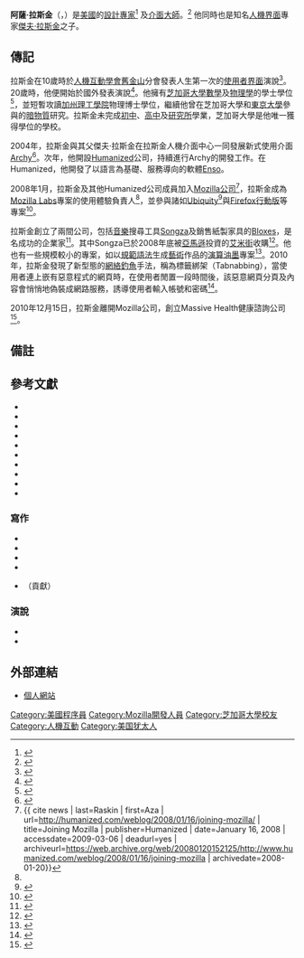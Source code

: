{{noteTA|G1=IT}}
{{Infobox Person 
| name        = 阿薩‧拉斯金
| image       = Aza Raskin.jpg
| imagesize   = 200px
| caption     = 阿薩‧拉斯金，2005年
| birth_date  = {{Birth year and age|1984}}
| birth_place = {{USA}}[[加州|加州]] 
| education   = [[數學|數學]]、[[物理|物理]][[學士|學士]]（[[芝加哥大學|芝加哥大學]]）
| occupation  = [[人機介面|人機介面專家]]，[[企業家|企業家]]
| residence   = 
| spouse      = 
| parents     = [[傑夫·拉斯金|傑夫·拉斯金]]、Linda S. Blum
| website     = {{URL|http://www.azarask.in/}}
| religion    = 
}}
'''阿薩‧拉斯金'''（{{Lang-en|'''Aza Raskin'''}}，{{bd|1984年|}}）是[[美國|美國]]的[[設計|設計]][[專家|專家]]<ref>{{cite web | url=http://www.oneopensource.it/01/09/2008/interview-aza-raskin-head-of-user-experience-for-mozilla-labs/ | title=Interview with Aza Raskin, Head of User Experience for Mozilla Labs | work=oneopensource | first=Matteo | last=Campofiorito | date=September 1, 2008 | accessdate=2009-03-06 | deadurl=yes | archiveurl=https://web.archive.org/web/20110722044849/http://www.oneopensource.it/01/09/2008/interview-aza-raskin-head-of-user-experience-for-mozilla-labs/ | archivedate=2011-07-22}}</ref> 及[[用戶界面|介面]][[大師|大師]]。<ref>{{cite news| url=http://news.cnet.com/8301-17939_109-10191921-2.html| title=Firefox, too, revamping new-tab behavior | first=Stephen | last=Shankland | work=CNET News | date=March 8, 2009 | accessdate=2009-03-10}}</ref> 他同時也是知名[[人機界面|人機界面]]專家[[傑夫·拉斯金|傑夫·拉斯金]]之子。

==傳記==
拉斯金在10歲時於[[交互專業學會|人機互動學會]][[舊金山|舊金山]]分會發表人生第一次的[[用戶界面|使用者界面]]演說<ref>{{cite conference | first=Jef | last=Raskin | coauthors=Aza Raskin|authorlink=Jef Raskin | title=The Interface Paradox | url=http://www.baychi.org/calendar/19940913/ | booktitle=BayCHI Monthly Program | date=September 13, 1994 | accessdate=2009-03-06}}</ref>。20歲時，他便開始於國外發表演說<ref>{{cite conference | first = Aza | last = Raskin | title = The Failure of Applications | booktitle = EuroPython 2004 | location = [[Gothenburg|Gothenburg]], [[Sweden|Sweden]] | date = 2004 | url = http://europython-develop.zope.nl/conferences/epc2004/info/talks/applications/jacob02 | deadurl = yes | archiveurl = https://web.archive.org/web/20080309010633/http://europython-develop.zope.nl/conferences/epc2004/info/talks/applications/jacob02 | archivedate = 2008-03-09 }}</ref>。他擁有[[芝加哥大學|芝加哥大學]][[數學|數學]]及[[物理學|物理學]]的學士學位<ref name="blog">{{cite web | last=Raskin | first=Aza | url=http://www.azarask.in/blog/ | title=Aza's Thoughts - About me | accessdate=2009-03-06 | archive-url=https://web.archive.org/web/20090228225729/http://www.azarask.in/blog/ | archive-date=2009-02-28 | dead-url=yes }}</ref>，並短暫攻讀[[加州理工學院|加州理工學院]]物理博士學位，繼續他曾在芝加哥大學和[[東京大學|東京大學]]參與的[[暗物質|暗物質]]研究{{fact|date=September 2008}}。拉斯金未完成[[中學|初中]]、[[中學|高中]]及[[研究所|研究所]]學業，芝加哥大學是他唯一獲得學位的學校{{fact|date=September 2008}}。

2004年，拉斯金與其父傑夫‧拉斯金在拉斯金人機介面中心一同發展新式使用介面[[Archy|Archy]]<ref>{{cite news | last=McCarthy | first=Jack | date=February 28, 2005 | url=http://weblog.infoworld.com/techwatch/archives/001138.html | title=Mac creator Jef Raskin dies of cancer | work=InfoWorld | accessdate=2008-03-06 | deadurl=yes | archiveurl=https://web.archive.org/web/20050303064851/http://weblog.infoworld.com/techwatch/archives/001138.html | archivedate=2005-03-03}}</ref>。次年，他開設[[Humanized|Humanized]]公司，持續進行Archy的開發工作。在Humanized，他開發了以語言為基礎、服務導向的軟體[[Enso_(電腦軟體)|Enso]]。

2008年1月，拉斯金及其他Humanized公司成員加入[[Mozilla公司|Mozilla公司]]<ref>{{ cite news | last=Raskin | first=Aza | url=http://humanized.com/weblog/2008/01/16/joining-mozilla/ | title=Joining Mozilla | publisher=Humanized | date=January 16, 2008 | accessdate=2009-03-06 | deadurl=yes | archiveurl=https://web.archive.org/web/20080120152125/http://www.humanized.com/weblog/2008/01/16/joining-mozilla | archivedate=2008-01-20}}</ref>，拉斯金成為[[Mozilla|Mozilla Labs]]專案的使用體驗負責人<ref name="blog" />，並參與諸如[[Ubiquity|Ubiquity]]<ref>{{cite news | last=Raskin | first=Aza | url=http://labs.mozilla.com/2008/08/introducing-ubiquity/ | title=Introducing Ubiquity | publisher=[[Mozilla_Labs|Mozilla Labs]] | date=August 26, 2008 | accessdate=2009-03-06 | deadurl=yes | archiveurl=https://web.archive.org/web/20090308032333/http://labs.mozilla.com/2008/08/introducing-ubiquity/ | archivedate=2009-03-08}}</ref>與[[Firefox行動版|Firefox行動版]]等專案<ref>{{cite news | first=Erick | last=Schonfeld | url=http://www.techcrunch.com/2008/06/11/zoom-pan-throw-a-peek-at-what-firefox-mobile-could-be/ | title=Zoom, Pan, Throw: A Peek At What Firefox Mobile Could Be | publisher=[[TechCrunch|TechCrunch]] | date=June 11, 2008 | accessdate=2009-03-06}}</ref>。

拉斯金創立了兩間公司，包括[[音樂|音樂]]搜尋工具[[Songza|Songza]]及銷售紙製家具的[[Bloxes|Bloxes]]，是名成功的企業家<ref>{{cite news | url=http://news.cnet.com/8301-11128_3-9888750-54.html | title=Cardboard key to a 'green' office space | last=Wenzel | first=Elsa | date=March 7, 2008 | work=CNET News | accessdate=2009-03-06}}</ref>。其中Songza已於2008年底被[[Amazon.com|亞馬遜]]投資的[[艾米街|艾米街]]收購<ref>{{cite news |url=http://techcrunch.com/2009/04/08/news-flash-amie-street-swallowed-songza-six-months-ago/ |title=News Flash: Amie Street Swallowed Songza Six Months Ago |publisher=[[TechCrunch|TechCrunch]] |date=Apr 8, 2009}}</ref>。他也有一些規模較小的專案，如以[[形式文法|規範語法]]生成[[藝術|藝術]]作品的[[演算油墨|演算油墨]]專案<ref>{{cite web |url=http://azarask.in/projects/algorithm-ink/ |title=Algorithm Ink |publisher=Aza Raskin |access-date=2009-09-14 |archive-url=https://web.archive.org/web/20080812221420/http://azarask.in/projects/algorithm-ink/ |archive-date=2008-08-12 |dead-url=yes }}</ref>。2010年，拉斯金發現了新型態的[[網絡釣魚|網絡釣魚]]手法，稱為標籤綁架（Tabnabbing），當使用者連上嵌有惡意程式的網頁時，在使用者閒置一段時間後，該惡意網頁分頁及內容會悄悄地偽裝成網路服務，誘導使用者輸入帳號和密碼<ref>{{cite web |url=http://www.azarask.in/blog/post/a-new-type-of-phishing-attack/ |title=Tabnabbing: A New Type of Phishing Attack |publisher=Aza Raskin |access-date=2010-06-06 |archive-url=https://web.archive.org/web/20120217193155/http://www.azarask.in/blog/post/a-new-type-of-phishing-attack/ |archive-date=2012-02-17 |dead-url=yes }}</ref>。

2010年12月15日，拉斯金離開Mozilla公司，創立Massive Health健康諮詢公司<ref>{{cite web|url=http://www.azarask.in/blog/post/leaving-mozilla|title=Leaving Mozilla, Starting Massive Health|author=Aza Raskin|access-date=2014-12-13|archive-url=https://web.archive.org/web/20150206031148/http://www.azarask.in/blog/post/leaving-mozilla/|archive-date=2015-02-06|dead-url=yes}}</ref>。

==備註==
{{reflist}}

==參考文獻==
<div class="references-small">

*{{cite news | url=http://ptech.allthingsd.com/20070125/avoid-using-mouse/ | title=For Those Nostalgic For Typed Commands, Enso Does a Nice Job | last=Mossberg | first=Walter S. | work=[[The_Wall_Street_Journal|The Wall Street Journal]] | date=January 25, 2007 | accessdate=2009-03-06}}
*{{cite news | url=http://online.wsj.com/article/SB120475596188314697.html | title=Former DJ Tests Music Sites | last=de Avila | first=Joseph | work=[[The_Wall_Street_Journal|The Wall Street Journal]] | date=March 2, 2008 | accessdate=2009-03-06}}
*{{cite news | url=http://archives.chicagotribune.com/2007/feb/12/business/chi-0702120019feb12 | title=A simpler approach to computers | first=Ann | last=Meyer | work=[[Chicago_Tribune|Chicago Tribune]] | date=February 12, 2007 | accessdate=2009-03-06}}
*{{cite news | url=http://www.businessweek.com/bwdaily/dnflash/content/feb2008/db20080214_532057.htm | title=Software You Shouldn't Ever Notice | first=Ryan | last=Blitstein | work=[[BusinessWeek|BusinessWeek]] | date=February 15, 2008 | accessdate=2009-03-06}}
*{{cite journal | url=http://www.jnd.org/dn.mss/ui_breakthroughcomma.html | title=The next UI breakthrough: command lines | first=Donald | last=Norman | authorlink=Donald Norman | journal=Interactions | publisher=Association for Computing Machinery | volume=14 | issue=3 | pages=44-45 | date=May/June 2007 | accessdate=2009-03-06 | doi=10.1145/1242421.1242449 | author= | archive-url=https://web.archive.org/web/20090221102002/http://www.jnd.org/dn.mss/ui_breakthroughcomma.html | archive-date=2009-02-21 | dead-url=yes }}
*{{cite journal | url=http://www.acm.org/ubiquity/interviews/v5i21_aza.html | title=Crafting a Revolution | journal=Ubiquity |  publisher=Association for Computing Machinery | volume=5 | issue=21 | date=July 21–27, 2004 | accessdate=2009-03-06}}
*{{cite news | url=http://www.dr.dk/P1/harddisken/Udsendelser/Arkiv/2005/10/205502.htm | title=Archy - ny måde at bruge computeren på | work=Harddisken | publisher=[[DR_(broadcaster)|DR]] | date=October 22, 2005 | accessdate=2009-03-06 | language=da}}
*{{cite news | url=http://www.techradar.com/news/software/applications/interview-ubiquity-mozilla-s-magic-mashup-maker-464021 | title=Interview: Ubiquity, Mozilla's magic mashup maker | work=TechRadar | publisher=[[Future_plc|Future plc]] | date=September 10, 2008 | accessdate=2009-03-06}}
*{{cite news | url=http://www.heise.de/tr/artikel/86582 | title=Heutige Computer halten uns doch nur von unserer Arbeit ab | language=de | first=Ben | last=Schwan | work=Technology Review (German edition) | date=March 14, 2007 | accessdate=2009-03-06}}
*{{cite news | url=http://venturebeat.com/2008/08/27/mozilla-labs-aza-raskin-talks-about-the-big-picture-for-ubiquity/ | title=Mozilla Labs’ Aza Raskin talks about the big picture for Ubiquity | first=Anthony | last=Ha | date=August 27, 2008 | accessdate=2009-03-06}}
</div>

===寫作===

*{{cite journal | url=http://www.alistapart.com/articles/neveruseawarning | title=Never Use A Warning When You Mean Undo | first=Aza | last=Raskin | journal=A List Apart | date=July 13, 2007 | accessdate=2009-03-06}}
*{{cite conference | url=http://ajaxian.com/archives/death-of-the-desktop-by-aza-raskin | title=Death of the Desktop | first=Aza | last=Raskin | booktitle=The Ajax Experience | date=October 24, 2006 | accessdate=2009-03-06}}
*{{cite news | url=http://www.humanized.com/weblog/2006/06/30/collaboration_made_simple_with_bracket_notation/ | title=Collaboration Made Simple with Bracket Notation | first=Aza | last=Raskin | publisher=Humanized | date=June 30, 2006 | accessdate=2009-03-06 | deadurl=yes | archiveurl=https://web.archive.org/web/20090130104518/http://humanized.com/weblog/2006/06/30/collaboration_made_simple_with_bracket_notation/ | archivedate=2009-01-30}}
*{{cite journal | url=http://mags.acm.org/interactions/20080102/?pg=20&pm=2 | title=The Linguistic Command Line | first=Aza | last=Raskin | journal=Interactions | publisher=Association for Computing Machinery | date=January/February 2008 | volume=15 | issue=1 | pages=19-22}}
*{{cite book | title=Phishing and Counter-Measures: Understanding the Increasing Problem of Electronic Identity Theft | isbn=0-471-78245-9 | editor1-first=Markus | editor1-last= Jakobsson | editor2-first=Steven | editor2-last=Myers | publisher=Wiley | year=2006 | pages=800 | url=http://www.wiley.com/WileyCDA/WileyTitle/productCd-0471782459,descCd-description.html }}（貢獻）

===演說===

*{{cite conference | url=http://video.google.com/videoplay?docid=-6856727143023456694 | title=Away with Applications: The Death of the Desktop | publisher=[[Google_Video|Google Video]] | first=Aza | last=Raskin | booktitle=Google Tech Talk | date=May 4, 2007 | accessdate=2009-03-06 | deadurl=yes | archiveurl=https://web.archive.org/web/20090216061800/http://video.google.com/videoplay?docid=-6856727143023456694 | archivedate=2009-02-16}}
*{{cite conference | url=http://www.youtube.com/watch?v=EuELwq2ThJE | title=Don't Make Me Click | publisher=[[YouTube|YouTube]] | first=Aza | last=Raskin | booktitle=Google Tech Talk | date=April 2, 2008 | accessdate=2009-03-06}}

==外部連結==
*[https://web.archive.org/web/20080715074439/http://azarask.in/ 個人網站]

{{Translation/Ref|en|Aza Raskin|oldid=308445487}}

{{DEFAULTSORT: Raskin, Aza}}
[[Category:美國程序員|Category:美國程序員]]
[[Category:Mozilla開發人員|Category:Mozilla開發人員]]
[[Category:芝加哥大學校友|Category:芝加哥大學校友]]
[[Category:人機互動|Category:人機互動]]
[[Category:美国犹太人|Category:美国犹太人]]